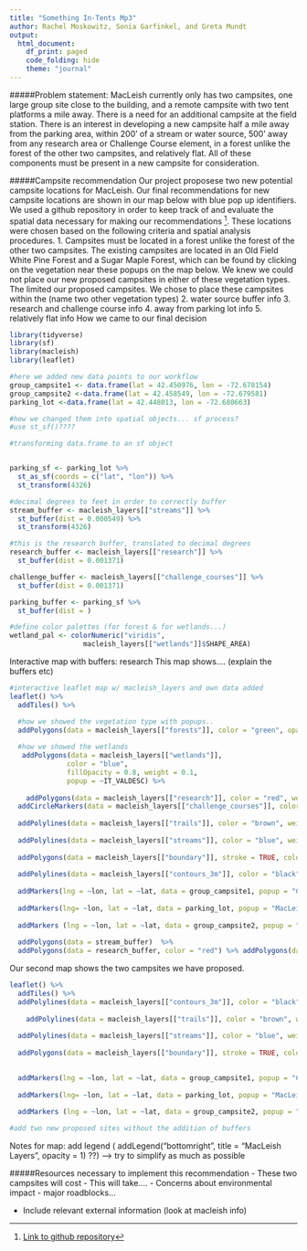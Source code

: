 ```yaml
---
title: "Something In-Tents Mp3"
author: Rachel Moskowitz, Sonia Garfinkel, and Greta Mundt
output: 
  html_document:
    df_print: paged
    code_folding: hide
    theme: "journal"
---
```


#####Problem statement: 
MacLeish currently only has two campsites, one large group site close to the building, and a remote campsite with two tent platforms a mile away. There is a need for an additional campsite at the field station. There is an interest in developing a new campsite half a mile away from the parking area, within 200' of a stream or water source, 500' away from any research area or Challenge Course element, in a forest unlike the forest of the other two campsites, and relatively flat. All of these components must be present in a new campsite for consideration.


#####Campsite recommendation
Our project proposese two new potential campsite locations for MacLeish. Our final recommendations for new campsite locations are shown in our map below with blue pop up identifiers. We used a github repository in order to keep track of and evaluate the spatial data necessary for making our recommendations [^1]. These locations were chosen based on the following criteria and spatial analysis procedures.
1. Campsites must be located in a forest unlike the forest of the other two campsites. The existing campsites are located in an Old Field White Pine Forest and a Sugar Maple Forest, which can be found by clicking on the vegetation near these popups on the map below. We knew we could not place our new proposed campsites in either of these vegetation types. The limited our proposed campsites. We chose to place these campsites within the (name two other vegetation types)
2. water source buffer info
3. research and challenge course info
4. away from parking lot info
5. relatively flat info
How we came to our final decision


```r
library(tidyverse)
library(sf)
library(macleish)
library(leaflet)
```

```r
#here we added new data points to our workflow
group_campsite1 <- data.frame(lat = 42.450976, lon = -72.678154)
group_campsite2 <-data.frame(lat = 42.458549, lon = -72.679581)
parking_lot <-data.frame(lat = 42.448013, lon = -72.680663)

#how we changed them into spatial objects... sf process?
#use st_sf()????

#transforming data.frame to an sf object


parking_sf <- parking_lot %>%
  st_as_sf(coords = c("lat", "lon")) %>%
  st_transform(4326)

```


```r
#decimal degrees to feet in order to correctly buffer
stream_buffer <- macleish_layers[["streams"]] %>%
  st_buffer(dist = 0.000549) %>%
  st_transform(4326)

#this is the research buffer, translated to decimal degrees
research_buffer <- macleish_layers[["research"]] %>%
  st_buffer(dist = 0.001371)

challenge_buffer <- macleish_layers[["challenge_courses"]] %>%
  st_buffer(dist = 0.001371)

parking_buffer <- parking_sf %>%
  st_buffer(dist = )

```


```r
#define color palettes (for forest & for wetlands...)
wetland_pal <- colorNumeric("viridis", 
                  macleish_layers[["wetlands"]]$SHAPE_AREA)
```

Interactive map with buffers: research
This map shows.... (explain the buffers etc)

```r
#interactive leaflet map w/ macleish_layers and own data added
leaflet() %>%
  addTiles() %>%

  #how we showed the vegetation type with popups..
  addPolygons(data = macleish_layers[["forests"]], color = "green", opacity = 5,  weight = 1, popup = ~Sheet1__Na) %>%
  
  #how we showed the wetlands 
   addPolygons(data = macleish_layers[["wetlands"]], 
              color = "blue", 
              fillOpacity = 0.8, weight = 0.1, 
              popup = ~IT_VALDESC) %>%
  
    addPolygons(data = macleish_layers[["research"]], color = "red", weight = 1, opacity = 2) %>%
  addCircleMarkers(data = macleish_layers[["challenge_courses"]], color = "red", weight = 1, opacity = 2) %>%
  
  addPolylines(data = macleish_layers[["trails"]], color = "brown", weight = 1) %>%
  
  addPolylines(data = macleish_layers[["streams"]], color = "blue", weight = 3) %>%
  
  addPolygons(data = macleish_layers[["boundary"]], stroke = TRUE, color = "black", fill = NA, weight = 2, opacity = 2) %>%
  
  addPolylines(data = macleish_layers[["contours_3m"]], color = "black", weight = 1) %>%
  
  addMarkers(lng = ~lon, lat = ~lat, data = group_campsite1, popup = "Current Group Campsite") %>%
  
  addMarkers(lng= ~lon, lat = ~lat, data = parking_lot, popup = "MacLeish Parking Lot") %>%
  
  addMarkers (lng = ~lon, lat = ~lat, data = group_campsite2, popup = "Current Group Campsite (Remote)") %>%
  
  addPolygons(data = stream_buffer)  %>%
  addPolygons(data = research_buffer, color = "red") %>% addPolygons(data = challenge_buffer, color = "red")
```


Our second map shows the two campsites we have proposed.
```r
leaflet() %>%
  addTiles() %>%
  addPolylines(data = macleish_layers[["contours_3m"]], color = "black", weight = 1) %>%
  
    addPolylines(data = macleish_layers[["trails"]], color = "brown", weight = 1) %>%
  
  addPolylines(data = macleish_layers[["streams"]], color = "blue", weight = 3) %>%
  
  addPolygons(data = macleish_layers[["boundary"]], stroke = TRUE, color = "black", fill = NA, weight = 2, opacity = 2) %>%

  
  addMarkers(lng = ~lon, lat = ~lat, data = group_campsite1, popup = "Current Group Campsite") %>%
  
  addMarkers(lng= ~lon, lat = ~lat, data = parking_lot, popup = "MacLeish Parking Lot") %>%
  
  addMarkers (lng = ~lon, lat = ~lat, data = group_campsite2, popup = "Current Group Campsite (Remote)")

#add two new proposed sites without the addition of buffers
```
Notes for map: add legend ( addLegend("bottomright", 
    title = "MacLeish Layers",
    opacity = 1) ??) --> try to simplify as much as possible 


#####Resources necessary to implement this recommendation
- These two campsites will cost
- This will take....
- Concerns about environmental impact
- major roadblocks...


- Include relevant external information (look at macleish info)


[^1]: [Link to github repository](https://github.com/rmoskowitz/mp3)